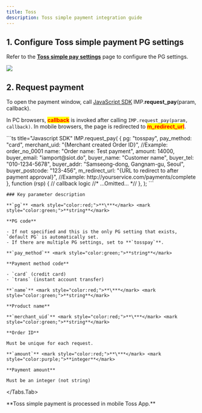 ```yaml
---
title: Toss
description: Toss simple payment integration guide
---
```



## 1. Configure Toss simple payment PG settings

Refer to the [**Toss simple pay settings**](../../../../ready/2-pg/pg/undefined-1) page
to configure the PG settings.

![](</gitbook-assets/en/screenshot 2022-06-05 1.29.25.png>)

## 2. Request payment

To open the payment window, call [JavaScript SDK](../../../../sdk/javascript-sdk/readme)
IMP.**request\_pay**(param, callback).

In PC browsers, <mark style="color:red;">**callback**</mark> is invoked after calling `IMP.request_pay(param, callback)`.
In mobile browsers, the page is redirected to <mark style="color:red;">**m\_redirect\_url**</mark>.

<Tabs>
  <Tabs.Tab title="General payment request">
    ```ts title="Javascript SDK"
    IMP.request_pay(
      {
        pg: "tosspay",
        pay_method: "card",
        merchant_uid: "{Merchant created Order ID}", //Example: order_no_0001
        name: "Order name: Test payment",
        amount: 14000,
        buyer_email: "iamport@siot.do",
        buyer_name: "Customer name",
        buyer_tel: "010-1234-5678",
        buyer_addr: "Samseong-dong, Gangnam-gu, Seoul",
        buyer_postcode: "123-456",
        m_redirect_url: "{URL to redirect to after payment approval}", //Example: http://yourservice.com/payments/complete
      },
      function (rsp) {
        // callback logic
        //* ...Omitted... *//
      },
    );
    ```

    ### Key parameter description

    **`pg`** <mark style="color:red;">**\***</mark> <mark style="color:green;">**string**</mark>

    **PG code**

    - If not specified and this is the only PG setting that exists, `default PG` is automatically set.
    - If there are multiple PG settings, set to **`tosspay`**.

    **`pay_method`** <mark style="color:green;">**string**</mark>

    **Payment method code**

    - `card` (credit card)
    - `trans` (instant account transfer)

    **`name`** <mark style="color:red;">**\***</mark> <mark style="color:green;">**string**</mark>

    **Product name**

    **`merchant_uid`** <mark style="color:red;">**\***</mark> <mark style="color:green;">**string**</mark>

    **Order ID**

    Must be unique for each request.

    **`amount`** <mark style="color:red;">**\***</mark> <mark style="color:purple;">**integer**</mark>

    **Payment amount**

    Must be an integer (not string)
  </Tabs.Tab>
</Tabs>

<Hint style="info">
  **Toss simple payment is processed in mobile Toss App.**
</Hint>
